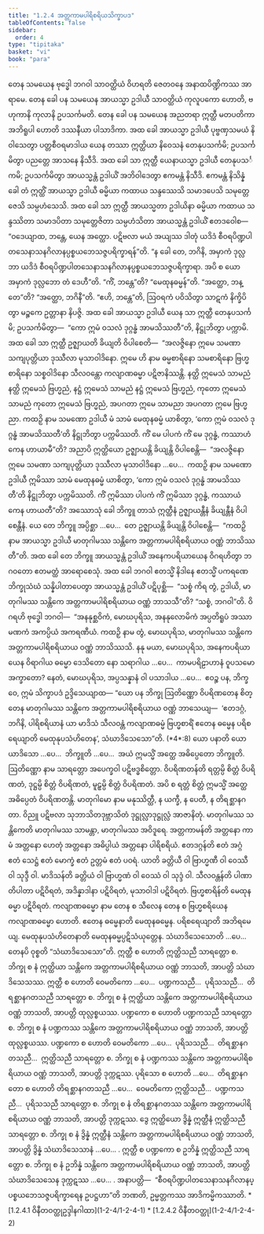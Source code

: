 ```yaml
---
title: "1.2.4 အတ္တကာမပါရိစရိယသိက္ခာပဒ"
tableOfContents: false
sidebar:
  order: 4
type: "tipitaka"
basket: "vi"
book: "para"
---
```



<DynamicBreadcrumb />

<Division number="290" book="para" e="ch" v="1" p="192">

<Paragraph number="1180" book="para">
တေန သမယေန ဗုဒ္ဓေါ ဘဂဝါ သာဝတ္ထိယံ ဝိဟရတိ ဇေတဝနေ အနာထပိဏ္ဍိကဿ အာရာမေ. တေန ခေါ ပန သမယေန အာယသ္မာ ဥဒါယီ သာဝတ္ထိယံ ကုလူပကော ဟောတိ, ဗဟုကာနိ ကုလာနိ ဥပသင်္ကမတိ. တေန ခေါ ပန သမယေန အညတရာ ဣတ္ထီ မတပတိကာ အဘိရူပါ ဟောတိ ဒဿနီယာ ပါသာဒိကာ. အထ ခေါ အာယသ္မာ ဥဒါယီ ပုဗ္ဗဏှသမယံ နိဝါသေတွာ ပတ္တစီဝရမာဒါယ ယေန တဿာ ဣတ္ထိယာ နိဝေသနံ တေနုပသင်္ကမိ; ဥပသင်္ကမိတွာ ပညတ္တေ အာသနေ နိသီဒိ. အထ ခေါ သာ ဣတ္ထီ ယေနာယသ္မာ ဥဒါယီ တေနုပသင်္ကမိ; ဥပသင်္ကမိတွာ အာယသ္မန္တံ ဥဒါယိံ အဘိဝါဒေတွာ ဧကမန္တံ နိသီဒိ. ဧကမန္တံ နိသိန္နံ ခေါ တံ ဣတ္ထိံ အာယသ္မာ ဥဒါယီ ဓမ္မိယာ ကထာယ သန္ဒဿေသိ သမာဒပေသိ သမုတ္တေဇေသိ သမ္ပဟံသေသိ. အထ ခေါ သာ ဣတ္ထီ အာယသ္မတာ ဥဒါယိနာ ဓမ္မိယာ ကထာယ သန္ဒဿိတာ သမာဒပိတာ သမုတ္တေဇိတာ သမ္ပဟံသိတာ အာယသ္မန္တံ ဥဒါယိံ ဧတဒဝေါစ—  “ဝဒေယျာထ, ဘန္တေ, ယေန အတ္ထော. ပဋိဗလာ မယံ အယျဿ ဒါတုံ ယဒိဒံ စီဝရပိဏ္ဍပါတသေနာသနဂိလာနပ္ပစ္စယဘေသဇ္ဇပရိက္ခာရန်”တိ.



</Paragraph>

<Paragraph number="1181" book="para">
“န ခေါ တေ, ဘဂိနိ, အမှာကံ ဒုလ္လဘာ ယဒိဒံ စီဝရပိဏ္ဍပါတသေနာသနဂိလာနပ္ပစ္စယဘေသဇ္ဇပရိက္ခာရာ. အပိ စ ယော အမှာကံ ဒုလ္လဘော တံ ဒေဟီ”တိ. “ကိံ, ဘန္တေ”တိ? “မေထုနဓမ္မန်”တိ. “အတ္ထော, ဘန္တေ”တိ? “အတ္ထော, ဘဂိနီ”တိ. “ဧဟိ, ဘန္တေ”တိ, ဩဝရကံ ပဝိသိတွာ သာဋကံ နိက္ခိပိတွာ မဉ္စကေ ဥတ္တာနာ နိပဇ္ဇိ. အထ ခေါ အာယသ္မာ ဥဒါယီ ယေန သာ ဣတ္ထီ တေနုပသင်္ကမိ; ဥပသင်္ကမိတွာ—  “ကော ဣမံ ဝသလံ ဒုဂ္ဂန္ဓံ အာမသိဿတီ”တိ, နိဋ္ဌုဘိတွာ ပက္ကာမိ.



</Paragraph>

<Paragraph number="1182" book="para">
အထ ခေါ သာ ဣတ္ထီ ဥဇ္ဈာယတိ ခိယျတိ ဝိပါစေတိ—  “အလဇ္ဇိနော ဣမေ သမဏာ သကျပုတ္တိယာ ဒုဿီလာ မုသာဝါဒိနော. ဣမေ ဟိ နာမ ဓမ္မစာရိနော သမစာရိနော ဗြဟ္မစာရိနော သစ္စဝါဒိနော သီလဝန္တော ကလျာဏဓမ္မာ ပဋိဇာနိဿန္တိ. နတ္ထိ ဣမေသံ သာမညံ နတ္ထိ ဣမေသံ ဗြဟ္မညံ, နဋ္ဌံ ဣမေသံ သာမညံ နဋ္ဌံ ဣမေသံ ဗြဟ္မညံ, ကုတော ဣမေသံ သာမညံ ကုတော ဣမေသံ ဗြဟ္မညံ, အပဂတာ ဣမေ သာမညာ အပဂတာ ဣမေ ဗြဟ္မညာ. ကထဉှိ နာမ သမဏော ဥဒါယီ မံ သာမံ မေထုနဓမ္မံ ယာစိတွာ, ‘ကော ဣမံ ဝသလံ ဒုဂ္ဂန္ဓံ အာမသိဿတီ’တိ နိဋ္ဌုဘိတွာ ပက္ကမိဿတိ. ကိံ မေ ပါပကံ ကိံ မေ ဒုဂ္ဂန္ဓံ, ကဿာဟံ ကေန ဟာယာမီ”တိ?



</Paragraph>

<Paragraph number="1183" book="para">
အညာပိ ဣတ္ထိယော ဥဇ္ဈာယန္တိ ခိယျန္တိ ဝိပါစေန္တိ—  “အလဇ္ဇိနော ဣမေ သမဏာ သကျပုတ္တိယာ ဒုဿီလာ မုသာဝါဒိနော …ပေ…  ကထဉှိ နာမ သမဏော ဥဒါယီ ဣမိဿာ သာမံ မေထုနဓမ္မံ ယာစိတွာ, ‘ကော ဣမံ ဝသလံ ဒုဂ္ဂန္ဓံ အာမသိဿတီ’တိ နိဋ္ဌုဘိတွာ ပက္ကမိဿတိ. ကိံ ဣမိဿာ ပါပကံ ကိံ ဣမိဿာ ဒုဂ္ဂန္ဓံ, ကဿာယံ ကေန ဟာယတီ”တိ?



</Paragraph>

<Paragraph number="1184" book="para">
အဿောသုံ ခေါ ဘိက္ခူ တာသံ ဣတ္ထီနံ ဥဇ္ဈာယန္တီနံ ခိယျန္တီနံ ဝိပါစေန္တီနံ. ယေ တေ ဘိက္ခူ အပ္ပိစ္ဆာ …ပေ…  တေ ဥဇ္ဈာယန္တိ ခိယျန္တိ ဝိပါစေန္တိ—  “ကထဉှိ နာမ အာယသ္မာ ဥဒါယီ မာတုဂါမဿ သန္တိကေ အတ္တကာမပါရိစရိယာယ ဝဏ္ဏံ ဘာသိဿတီ”တိ.



</Paragraph>

<Paragraph number="1185" book="para">
အထ ခေါ တေ ဘိက္ခူ အာယသ္မန္တံ ဥဒါယိံ အနေကပရိယာယေန ဝိဂရဟိတွာ ဘဂဝတော ဧတမတ္ထံ အာရောစေသုံ. အထ ခေါ ဘဂဝါ ဧတသ္မိံ နိဒါနေ ဧတသ္မိံ ပကရဏေ ဘိက္ခုသံဃံ သန္နိပါတာပေတွာ အာယသ္မန္တံ ဥဒါယိံ ပဋိပုစ္ဆိ—  “သစ္စံ ကိရ တွံ, ဥဒါယိ, မာတုဂါမဿ သန္တိကေ အတ္တကာမပါရိစရိယာယ ဝဏ္ဏံ ဘာသသီ”တိ? “သစ္စံ, ဘဂဝါ”တိ. ဝိဂရဟိ ဗုဒ္ဓေါ ဘဂဝါ—  “အနနုစ္ဆဝိကံ, မောဃပုရိသ, အနနုလောမိကံ အပ္ပတိရူပံ အဿာမဏကံ အကပ္ပိယံ အကရဏီယံ. ကထဉှိ နာမ တွံ, မောဃပုရိသ, မာတုဂါမဿ သန္တိကေ အတ္တကာမပါရိစရိယာယ ဝဏ္ဏံ ဘာသိဿသိ. နနု မယာ, မောဃပုရိသ, အနေကပရိယာယေန ဝိရာဂါယ ဓမ္မော ဒေသိတော နော သရာဂါယ …ပေ…  ကာမပရိဠာဟာနံ ဝူပသမော အက္ခာတော? နေတံ, မောဃပုရိသ, အပ္ပသန္နာနံ ဝါ ပသာဒါယ …ပေ…  ဧဝဉ္စ ပန, ဘိက္ခဝေ, ဣမံ သိက္ခာပဒံ ဥဒ္ဒိသေယျာထ—



</Paragraph>

</Division>
<Division number="291" book="para" e="ch" v="1" p="194">

<Paragraph number="1186" book="para">
<Emphasis>“ယော ပန ဘိက္ခု ဩတိဏ္ဏော ဝိပရိဏတေန စိတ္တေန မာတုဂါမဿ သန္တိကေ အတ္တကာမပါရိစရိယာယ ဝဏ္ဏံ ဘာသေယျ—  ‘ဧတဒဂ္ဂံ, ဘဂိနိ, ပါရိစရိယာနံ ယာ မာဒိသံ သီလဝန္တံ ကလျာဏဓမ္မံ ဗြဟ္မစာရိံ ဧတေန ဓမ္မေန ပရိစရေယျာတိ မေထုနုပသံဟိတေန’, သံဃာဒိသေသော”</Emphasis>တိ. (*4*:<Emphasis>8</Emphasis>)



</Paragraph>

</Division>
<Division number="292" book="para" e="ch" v="1" p="194">

<Paragraph number="1187" book="para">
<Emphasis>ယော ပနာ</Emphasis>တိ ယော ယာဒိသော …ပေ…  <Emphasis>ဘိက္ခူ</Emphasis>တိ …ပေ…  အယံ ဣမသ္မိံ အတ္ထေ အဓိပ္ပေတော ဘိက္ခူတိ.



</Paragraph>

<Paragraph number="1188" book="para">
<Emphasis>ဩတိဏ္ဏော</Emphasis> နာမ သာရတ္တော အပေက္ခဝါ ပဋိဗဒ္ဓစိတ္တော.



</Paragraph>

<Paragraph number="1189" book="para">
<Emphasis>ဝိပရိဏတန်</Emphasis>တိ ရတ္တမ္ပိ စိတ္တံ ဝိပရိဏတံ, ဒုဋ္ဌမ္ပိ စိတ္တံ ဝိပရိဏတံ, မူဠှမ္ပိ စိတ္တံ ဝိပရိဏတံ. အပိ စ ရတ္တံ စိတ္တံ ဣမသ္မိံ အတ္ထေ အဓိပ္ပေတံ ဝိပရိဏတန္တိ.



</Paragraph>

<Paragraph number="1190" book="para">
<Emphasis>မာတုဂါမော</Emphasis> နာမ မနုဿိတ္ထီ, န ယက္ခီ, န ပေတီ, န တိရစ္ဆာနဂတာ. ဝိညူ ပဋိဗလာ သုဘာသိတဒုဗ္ဘာသိတံ ဒုဋ္ဌုလ္လာဒုဋ္ဌုလ္လံ အာဇာနိတုံ.



</Paragraph>

<Paragraph number="1191" book="para">
<Emphasis>မာတုဂါမဿ သန္တိကေ</Emphasis>တိ မာတုဂါမဿ သာမန္တာ, မာတုဂါမဿ အဝိဒူရေ.



</Paragraph>

<Paragraph number="1192" book="para">
<Emphasis>အတ္တကာမန်</Emphasis>တိ အတ္တနော ကာမံ အတ္တနော ဟေတုံ အတ္တနော အဓိပ္ပါယံ အတ္တနော ပါရိစရိယံ.



</Paragraph>

<Paragraph number="1193" book="para">
<Emphasis>ဧတဒဂ္ဂန်</Emphasis>တိ ဧတံ အဂ္ဂံ ဧတံ သေဋ္ဌံ ဧတံ မောက္ခံ ဧတံ ဥတ္တမံ ဧတံ ပဝရံ.



</Paragraph>

<Paragraph number="1194" book="para">
<Emphasis>ယာ</Emphasis>တိ ခတ္တိယီ ဝါ ဗြာဟ္မဏီ ဝါ ဝေဿီ ဝါ သုဒ္ဒီ ဝါ.



</Paragraph>

<Paragraph number="1195" book="para">
<Emphasis>မာဒိသန်</Emphasis>တိ ခတ္တိယံ ဝါ ဗြာဟ္မဏံ ဝါ ဝေဿံ ဝါ သုဒ္ဒံ ဝါ.



</Paragraph>

<Paragraph number="1196" book="para">
<Emphasis>သီလဝန္တန်</Emphasis>တိ ပါဏာတိပါတာ ပဋိဝိရတံ, အဒိန္နာဒါနာ ပဋိဝိရတံ, မုသာဝါဒါ ပဋိဝိရတံ.



</Paragraph>

<Paragraph number="1197" book="para">
<Emphasis>ဗြဟ္မစာရိန်</Emphasis>တိ မေထုနဓမ္မာ ပဋိဝိရတံ.



</Paragraph>

<Paragraph number="1198" book="para">
<Emphasis>ကလျာဏဓမ္မော</Emphasis> နာမ တေန စ သီလေန တေန စ ဗြဟ္မစရိယေန ကလျာဏဓမ္မော ဟောတိ.



</Paragraph>

<Paragraph number="1199" book="para">
<Emphasis>ဧတေန ဓမ္မေနာ</Emphasis>တိ မေထုနဓမ္မေန.



</Paragraph>

<Paragraph number="1200" book="para">
<Emphasis>ပရိစရေယျာ</Emphasis>တိ အဘိရမေယျ.



</Paragraph>

<Paragraph number="1201" book="para">
<Emphasis>မေထုနုပသံဟိတေနာ</Emphasis>တိ မေထုနဓမ္မပ္ပဋိသံယုတ္တေန.



</Paragraph>

<Paragraph number="1202" book="para">
<Emphasis>သံဃာဒိသေသော</Emphasis>တိ …ပေ…  တေနပိ ဝုစ္စတိ “သံဃာဒိသေသော”တိ.



</Paragraph>

</Division>
<Division number="293" book="para" e="ch" v="1" p="195">

<Paragraph number="1203" book="para">
ဣတ္ထီ စ ဟောတိ ဣတ္ထိသညီ သာရတ္တော စ. ဘိက္ခု စ နံ ဣတ္ထိယာ သန္တိကေ အတ္တကာမပါရိစရိယာယ ဝဏ္ဏံ ဘာသတိ, အာပတ္တိ သံဃာဒိသေသဿ.



</Paragraph>

<Paragraph number="1204" book="para">
ဣတ္ထီ စ ဟောတိ ဝေမတိကော …ပေ…  ပဏ္ဍကသညီ…  ပုရိသသညီ…  တိရစ္ဆာနဂတသညီ သာရတ္တော စ. ဘိက္ခု စ နံ ဣတ္ထိယာ သန္တိကေ အတ္တကာမပါရိစရိယာယ ဝဏ္ဏံ ဘာသတိ, အာပတ္တိ ထုလ္လစ္စယဿ.



</Paragraph>

<Paragraph number="1205" book="para">
ပဏ္ဍကော စ ဟောတိ ပဏ္ဍကသညီ သာရတ္တော စ. ဘိက္ခု စ နံ ပဏ္ဍကဿ သန္တိကေ အတ္တကာမပါရိစရိယာယ ဝဏ္ဏံ ဘာသတိ, အာပတ္တိ ထုလ္လစ္စယဿ.



</Paragraph>

<Paragraph number="1206" book="para">
ပဏ္ဍကော စ ဟောတိ ဝေမတိကော …ပေ…  ပုရိသသညီ…  တိရစ္ဆာနဂတသညီ…  ဣတ္ထိသညီ သာရတ္တော စ. ဘိက္ခု စ နံ ပဏ္ဍကဿ သန္တိကေ အတ္တကာမပါရိစရိယာယ ဝဏ္ဏံ ဘာသတိ, အာပတ္တိ ဒုက္ကဋဿ.



</Paragraph>

<Paragraph number="1207" book="para">
ပုရိသော စ ဟောတိ …ပေ…  တိရစ္ဆာနဂတော စ ဟောတိ တိရစ္ဆာနဂတသညီ …ပေ…  ဝေမတိကော ဣတ္ထိသညီ…  ပဏ္ဍကသညီ…  ပုရိသသညီ သာရတ္တော စ. ဘိက္ခု စ နံ တိရစ္ဆာနဂတဿ သန္တိကေ အတ္တကာမပါရိစရိယာယ ဝဏ္ဏံ ဘာသတိ, အာပတ္တိ ဒုက္ကဋဿ.



</Paragraph>

<Paragraph number="1208" book="para">
ဒွေ ဣတ္ထိယော ဒွိန္နံ ဣတ္ထီနံ ဣတ္ထိသညီ သာရတ္တော စ. ဘိက္ခု စ နံ ဒွိန္နံ ဣတ္ထီနံ သန္တိကေ အတ္တကာမပါရိစရိယာယ ဝဏ္ဏံ ဘာသတိ, အာပတ္တိ ဒွိန္နံ သံဃာဒိသေသာနံ …ပေ… .



</Paragraph>

<Paragraph number="1209" book="para">
ဣတ္ထီ စ ပဏ္ဍကော စ ဥဘိန္နံ ဣတ္ထိသညီ သာရတ္တော စ. ဘိက္ခု စ နံ ဥဘိန္နံ သန္တိကေ အတ္တကာမပါရိစရိယာယ ဝဏ္ဏံ ဘာသတိ, အာပတ္တိ သံဃာဒိသေသေန ဒုက္ကဋဿ …ပေ… .



</Paragraph>

</Division>
<Division number="294" book="para" e="ch" v="1" p="195">

<Paragraph number="1210" book="para">
အနာပတ္တိ—  “စီဝရပိဏ္ဍပါတသေနာသနဂိလာနပ္ပစ္စယဘေသဇ္ဇပရိက္ခာရေန ဥပဋ္ဌဟာ”တိ ဘဏတိ, ဥမ္မတ္တကဿ အာဒိကမ္မိကဿာတိ.

</Paragraph>
</Division>

<TableOfContents book="para" section="1.2.4">
* [1.2.4.1 ဝိနီတဝတ္ထုဥဒ္ဒါနဂါထာ](1-2-4/1-2-4-1)
* [1.2.4.2 ဝိနီတဝတ္ထု](1-2-4/1-2-4-2)
</TableOfContents>
